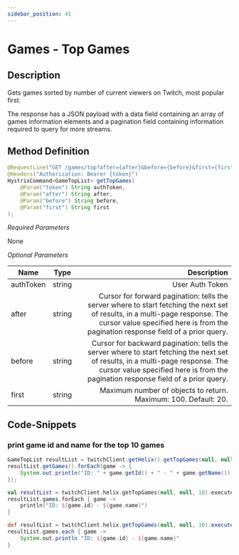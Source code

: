 ```yaml
---
sidebar_position: 41
---
```



# Games - Top Games

## Description
Gets games sorted by number of current viewers on Twitch, most popular first.

The response has a JSON payload with a data field containing an array of games information elements and a pagination field containing information required to query for more streams.

## Method Definition

```java
@RequestLine("GET /games/top?after={after}&before={before}&first={first}")
@Headers("Authorization: Bearer {token}")
HystrixCommand<GameTopList> getTopGames(
    @Param("token") String authToken,
	@Param("after") String after,
	@Param("before") String before,
	@Param("first") String first
);
```

*Required Parameters*

None

*Optional Parameters*

| Name          | Type      | Description  |
| ------------- |:---------:| -----------------:|
| authToken     | string    | User Auth Token |
| after | string | Cursor for forward pagination: tells the server where to start fetching the next set of results, in a multi-page response. The cursor value specified here is from the pagination response field of a prior query. |
| before | string | Cursor for backward pagination: tells the server where to start fetching the next set of results, in a multi-page response. The cursor value specified here is from the pagination response field of a prior query. |
| first | string | Maximum number of objects to return. Maximum: 100. Default: 20. |

## Code-Snippets

### print game id and name for the top 10 games

<Tabs groupId="code">
<TabItem value="java" label="Java">

```java
GameTopList resultList = twitchClient.getHelix().getTopGames(null, null, 10).execute();
resultList.getGames().forEach(game -> {
    System.out.println("ID: " + game.getId() + " - " + game.getName());
});
```

</TabItem>
<TabItem value="kotlin" label="Kotlin">

```kotlin
val resultList = twitchClient.helix.getTopGames(null, null, 10).execute()
resultList.games.forEach { game ->
    println("ID: ${game.id} - ${game.name}")
}
```

</TabItem>
<TabItem value="groovy" label="Groovy">

```groovy
def resultList = twitchClient.helix.getTopGames(null, null, 10).execute()
resultList.games.each { game ->
    System.out.println "ID: ${game.id} - ${game.name}"
}
```

</TabItem>
</Tabs>
